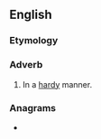 ==English==

===Etymology===
{{suffix|en|hardy|ly}}

===Adverb===
{{en-adv}}

# In a [[hardy]] manner.

===Anagrams===
* {{anagrams|en|a=adhilry|Hilyard|hydrail}}